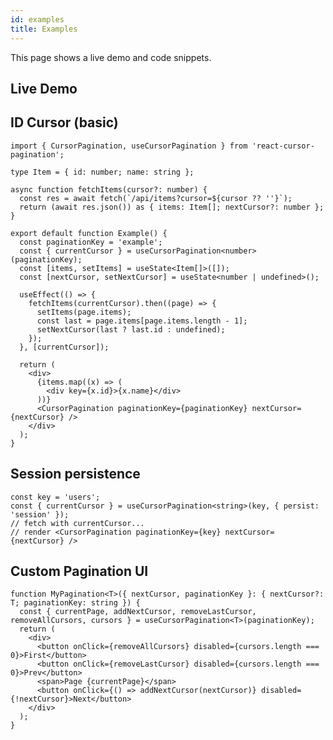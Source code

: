 ```yaml
---
id: examples
title: Examples
---
```


This page shows a live demo and code snippets.


## Live Demo

<Demos />

## ID Cursor (basic)

```tsx
import { CursorPagination, useCursorPagination } from 'react-cursor-pagination';

type Item = { id: number; name: string };

async function fetchItems(cursor?: number) {
  const res = await fetch(`/api/items?cursor=${cursor ?? ''}`);
  return (await res.json()) as { items: Item[]; nextCursor?: number };
}

export default function Example() {
  const paginationKey = 'example';
  const { currentCursor } = useCursorPagination<number>(paginationKey);
  const [items, setItems] = useState<Item[]>([]);
  const [nextCursor, setNextCursor] = useState<number | undefined>();

  useEffect(() => {
    fetchItems(currentCursor).then((page) => {
      setItems(page.items);
      const last = page.items[page.items.length - 1];
      setNextCursor(last ? last.id : undefined);
    });
  }, [currentCursor]);

  return (
    <div>
      {items.map((x) => (
        <div key={x.id}>{x.name}</div>
      ))}
      <CursorPagination paginationKey={paginationKey} nextCursor={nextCursor} />
    </div>
  );
}
```

## Session persistence

```tsx
const key = 'users';
const { currentCursor } = useCursorPagination<string>(key, { persist: 'session' });
// fetch with currentCursor...
// render <CursorPagination paginationKey={key} nextCursor={nextCursor} />
```

## Custom Pagination UI

```tsx
function MyPagination<T>({ nextCursor, paginationKey }: { nextCursor?: T; paginationKey: string }) {
  const { currentPage, addNextCursor, removeLastCursor, removeAllCursors, cursors } = useCursorPagination<T>(paginationKey);
  return (
    <div>
      <button onClick={removeAllCursors} disabled={cursors.length === 0}>First</button>
      <button onClick={removeLastCursor} disabled={cursors.length === 0}>Prev</button>
      <span>Page {currentPage}</span>
      <button onClick={() => addNextCursor(nextCursor)} disabled={!nextCursor}>Next</button>
    </div>
  );
}
```


